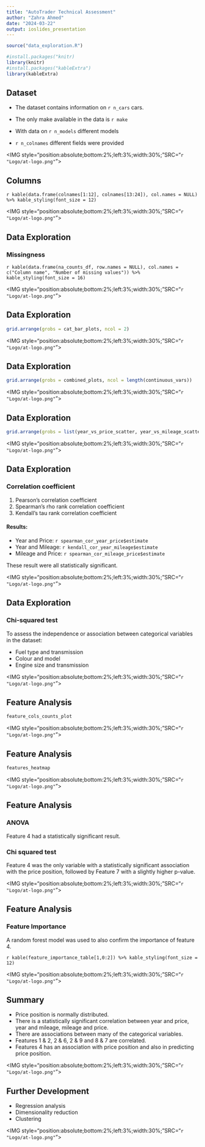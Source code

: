 ```yaml
---
title: "AutoTrader Technical Assessment"
author: "Zahra Ahmed"
date: "2024-03-22"
output: ioslides_presentation
---
```


```r
source("data_exploration.R")

#install.packages("knitr)
library(knitr)
#install.packages("kableExtra")
library(kableExtra)

```

## Dataset

- The dataset contains information on `r n_cars` cars.

- The only make available in the data is `r make`

- With data on `r n_models` different models 

- `r n_colnames` different fields were provided

<IMG style="position:absolute;bottom:2%;left:3%;width:30%;"SRC="`r "Logo/at-logo.png"`">

## Columns

`r kable(data.frame(colnames[1:12], colnames[13:24]), col.names = NULL) %>% kable_styling(font_size = 12)`

<IMG style="position:absolute;bottom:2%;left:3%;width:30%;"SRC="`r "Logo/at-logo.png"`">

## Data Exploration

### Missingness

`r kable(data.frame(na_counts_df, row.names = NULL), col.names = c("Column name", "Number of missing values")) %>% kable_styling(font_size = 16)`

<IMG style="position:absolute;bottom:2%;left:3%;width:30%;"SRC="`r "Logo/at-logo.png"`">

## Data Exploration

```r
grid.arrange(grobs = cat_bar_plots, ncol = 2)
```

<IMG style="position:absolute;bottom:2%;left:3%;width:30%;"SRC="`r "Logo/at-logo.png"`">

## Data Exploration

```r
grid.arrange(grobs = combined_plots, ncol = length(continuous_vars))
```

<IMG style="position:absolute;bottom:2%;left:3%;width:30%;"SRC="`r "Logo/at-logo.png"`">

## Data Exploration

```r
grid.arrange(grobs = list(year_vs_price_scatter, year_vs_mileage_scatter, mileage_vs_price_scatter), nrow = 3)  # Change the number of columns as needed
```

<IMG style="position:absolute;bottom:2%;left:3%;width:30%;"SRC="`r "Logo/at-logo.png"`">

## Data Exploration

### Correlation coefficient

1. Pearson's correlation coefficient
2. Spearman's rho rank correlation coefficient
3. Kendall's tau rank correlation coefficient

#### Results:

- Year and Price: `r spearman_cor_year_price$estimate`
- Year and Mileage: `r kendall_cor_year_mileage$estimate`
- Mileage and Price: `r spearman_cor_mileage_price$estimate`

These result were all statistically significant.

<IMG style="position:absolute;bottom:2%;left:3%;width:30%;"SRC="`r "Logo/at-logo.png"`">

## Data Exploration

### Chi-squared test

To assess the independence or association between categorical variables in the dataset:

- Fuel type and transmission
- Colour and model
- Engine size and transmission

<IMG style="position:absolute;bottom:2%;left:3%;width:30%;"SRC="`r "Logo/at-logo.png"`">

## Feature Analysis

```r
feature_cols_counts_plot
```

<IMG style="position:absolute;bottom:2%;left:3%;width:30%;"SRC="`r "Logo/at-logo.png"`">

## Feature Analysis

```r
features_heatmap
```

<IMG style="position:absolute;bottom:2%;left:3%;width:30%;"SRC="`r "Logo/at-logo.png"`">

## Feature Analysis

### ANOVA

Feature 4 had a statistically significant result. 

### Chi squared test

Feature 4 was the only variable with a statistically significant association with the price position, followed by Feature 7 with a slightly higher p-value.

<IMG style="position:absolute;bottom:2%;left:3%;width:30%;"SRC="`r "Logo/at-logo.png"`">

## Feature Analysis

### Feature Importance

A random forest model was used to also confirm the importance of feature 4.

`r kable(feature_importance_table[1,0:2]) %>% kable_styling(font_size = 12)`

<IMG style="position:absolute;bottom:2%;left:3%;width:30%;"SRC="`r "Logo/at-logo.png"`">

## Summary

- Price position is normally distributed.
- There is a statistically significant correlation between year and price, year and mileage, mileage and price.
- There are associations between many of the categorical variables.
- Features 1 & 2, 2 & 6, 2 & 9 and 8 & 7 are correlated.
- Features 4 has an association with price position and also in predicting price position.

<IMG style="position:absolute;bottom:2%;left:3%;width:30%;"SRC="`r "Logo/at-logo.png"`">

## Further Development

- Regression analysis
- Dimensionality reduction
- Clustering

<IMG style="position:absolute;bottom:2%;left:3%;width:30%;"SRC="`r "Logo/at-logo.png"`">
